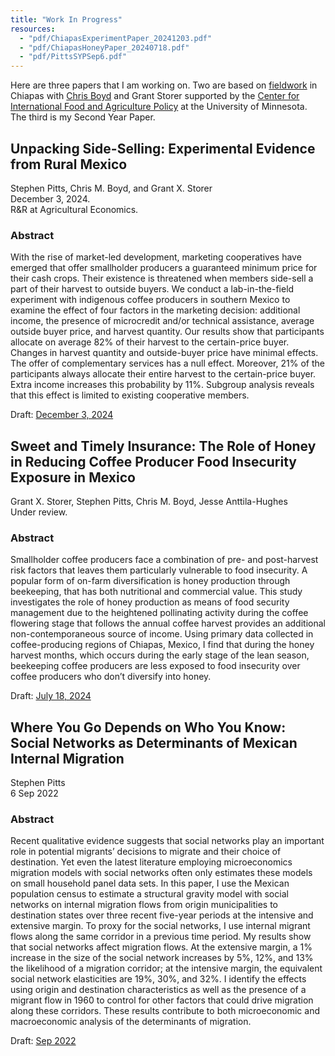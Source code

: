 ```yaml
---
title: "Work In Progress"
resources:
  - "pdf/ChiapasExperimentPaper_20241203.pdf"
  - "pdf/ChiapasHoneyPaper_20240718.pdf"
  - "pdf/PittsSYPSep6.pdf"
---
```


Here are three papers that I am working on. Two are based
on [fieldwork](fieldwork.html) in Chiapas with
[Chris Boyd](https://www.chrismboyd.com/) and Grant Storer supported by the
[Center for International Food and Agriculture Policy](https://experts.umn.edu/en/organisations/center-for-international-food-and-agricultural-policy)
at the University of Minnesota. The third is my Second Year Paper. 

## Unpacking Side-Selling: Experimental Evidence from Rural Mexico  
Stephen Pitts, Chris M. Boyd, and Grant X. Storer  
December 3, 2024.  
R&R at Agricultural Economics. 

### Abstract
With the rise of market-led development, marketing cooperatives have emerged that offer
smallholder producers a guaranteed minimum price for their cash crops. Their existence is
threatened when members side-sell a part of their harvest to outside buyers. We conduct a
lab-in-the-field experiment with indigenous coffee producers in southern Mexico to examine the
effect of four factors in the marketing decision: additional income, the presence of microcredit
and/or technical assistance, average outside buyer price, and harvest quantity. Our results show
that participants allocate on average 82% of their harvest to the certain-price buyer. Changes
in harvest quantity and outside-buyer price have minimal effects. The offer of complementary
services has a null effect. Moreover, 21% of the participants always allocate their entire harvest
to the certain-price buyer. Extra income increases this probability by 11%. Subgroup analysis
reveals that this effect is limited to existing cooperative members.

Draft: [December 3, 2024](pdf/ChiapasExperimentPaper_20241203.pdf)

## Sweet and Timely Insurance: The Role of Honey in Reducing Coffee Producer Food Insecurity Exposure in Mexico
Grant X. Storer, Stephen Pitts, Chris M. Boyd, Jesse Anttila-Hughes   
Under review.

### Abstract
Smallholder coffee producers face a combination of pre- and post-harvest risk factors that leaves them particularly vulnerable to food insecurity. A popular form of on-farm diversification is honey production through beekeeping, that has both nutritional and commercial value. This study investigates the role of honey production as means of food security management due to the heightened pollinating activity during the coffee flowering stage that follows the annual coffee harvest provides an additional non-contemporaneous source of income. Using primary data collected in coffee-producing regions of Chiapas, Mexico, I find that during the honey harvest months, which occurs during the early stage of the lean season, beekeeping coffee producers are less exposed to food insecurity over coffee producers who don’t diversify into honey. 

Draft: [July 18, 2024](pdf/ChiapasHoneyPaper_20240718.pdf)

## Where You Go Depends on Who You Know: Social Networks as Determinants of Mexican Internal Migration
Stephen Pitts   
6 Sep 2022

### Abstract
Recent qualitative evidence suggests that social networks play
an important role in potential migrants’ decisions to migrate and their choice
of destination. Yet even the latest literature employing microeconomics migration
models with social networks often only estimates these models on
small household panel data sets. In this paper, I use the Mexican population
census to estimate a structural gravity model with social networks on internal
migration flows from origin municipalities to destination states over three
recent five-year periods at the intensive and extensive margin. To proxy for
the social networks, I use internal migrant flows along the same corridor in a
previous time period. My results show that social networks affect migration
flows. At the extensive margin, a 1% increase in the size of the social network
increases by 5%, 12%, and 13% the likelihood of a migration corridor; at the
intensive margin, the equivalent social network elasticities are 19%, 30%,
and 32%. I identify the effects using origin and destination characteristics
as well as the presence of a migrant flow in 1960 to control for other factors
that could drive migration along these corridors. These results contribute
to both microeconomic and macroeconomic analysis of the determinants of
migration.

Draft:  [Sep 2022](pdf/PittsSYPSep6.pdf)
